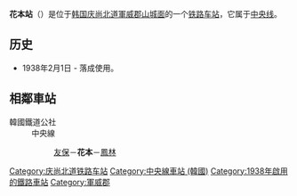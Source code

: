 {{unreferenced|time=2014-05-23T03:57:07+00:00}}
{{朝鮮半島車站資訊
|公司色 = #0066b3
|文字色 = 
|站名 = 花本站<br />{{lang|en|Hwabon}}
|圖片 =
|pxl = 
|圖片說明 =
|車站編號 =
|前一站 = [[友保站|友保]]
|前一站距離 =8.0
|後一站距離 =5.4
|後一站 = [[凤林站|凤林]]
|所屬路線 = [[中央线_(韩国)|中央线]]
|距離 = 299.3
|起點站 = [[清凉里站|清凉里]]
|諺文 = 화본역
|朝鮮漢字 = 花本驛
|文觀部式 =Hwabon-yeok 
|馬-賴式 =Hwabon-yŏk
|副站名 = 
|停站路線數 = 
|所屬公司 = [[韩国铁道公社|韩国铁道公社]]
|所在地 =[[庆尚北道|庆尚北道]][[軍威郡|軍威郡]][[山城面|山城面]]
|車站構造 = 地面车站
|月台配置 = 
|啟用年月日 =1938年2月1日 
|廢站年月日 = 
|上下車人次 =
|統計年度 =
|轉車 = 
|備註 = 
|全寬備註 = 
}}

'''花本站'''（{{kor|諺=화본역|漢=花本驛|羅=Hwabon yeok|f=y}}）是位于[[韩国|韩国]][[庆尚北道|庆尚北道]][[軍威郡|軍威郡]][[山城面|山城面]]的一个[[铁路车站|铁路车站]]，它属于[[中央线_(韩国)|中央线]]。

== 历史 ==
*1938年2月1日 - 落成使用。

== 相鄰車站 ==
;韓國鐵道公社
:中央線
::[[友保站|友保]]－'''花本'''－[[鳳林站|鳳林]]

{{中央线 (韩国)}}
{{无穷花号}}

[[Category:庆尚北道铁路车站|Category:庆尚北道铁路车站]]
[[Category:中央線車站_(韓國)|Category:中央線車站 (韓國)]]
[[Category:1938年啟用的鐵路車站|Category:1938年啟用的鐵路車站]]
[[Category:軍威郡|Category:軍威郡]]
